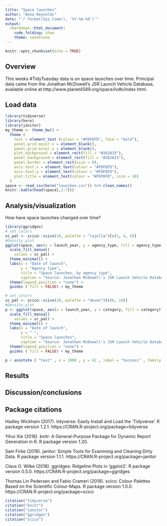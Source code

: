 ---
title: "Space launches"
author: "Anna Reynolds"
date: "`r format(Sys.time(), '%Y-%m-%d')`"
output: 
  rmarkdown::html_document:
    code_folding: show
    theme: sandstone
---

```{r setup, include=FALSE}
knitr::opts_chunk$set(echo = TRUE)
```

## Overview
This weeks #TidyTuesday data is on space launches over time. Principal data came from the Jonathan McDowell's JSR Launch Vehicle Database, available online at http://www.planet4589.org/space/lvdb/index.html.

## Load data
```{r libraries, message=FALSE, warning=FALSE}
library(tidyverse)
library(here)
library(janitor)
my_theme <- theme_bw() +
  theme (
    text = element_text (colour = "#FDFDFD", face = "bold"),
    panel.grid.major.x = element_blank(),
    panel.grid.minor.x = element_blank(),
    plot.background = element_rect(fill = "#262A33"),
    panel.background = element_rect(fill = "#262A33"),
    panel.border = element_rect(size = 0),
    axis.text.x = element_text(colour = "#FDFDFD"),
    axis.text.y = element_text(colour = "#FDFDFD"),
    plot.title = element_text(colour = "#FDFDFD", size = 16)
  )
space <- read_csv(here("launches.csv")) %>% clean_names()
knitr::kable(head(space[,1:7])) 
```

## Analysis/visualization
How have space launches changed over time?
```{r agency type, warning=FALSE, message=FALSE, fig.height=6, fig.wdith=8}
library(ggridges)
# set colors
sc_pal <- scico::scico(10, palette = "lajolla")[c(1, 4, 6)]
#Density plot
ggplot(space, aes(x = launch_year, y = agency_type, fill = agency_type)) + geom_density_ridges(alpha = 0.7, color = "white") + guides(colour = T) +
  scale_fill_manual(
    values = sc_pal) +
  theme_minimal() +
  labs(x = "Date of launch",
       y = "Agency type",
       title = "Space launches, by agency type",
       caption = "Source: Jonathan McDowell's JSR Launch Vehicle Database")  +
  theme(legend.position = "none") + 
  guides ( fill = FALSE) + my_theme 
```
```{r success, warning=FALSE, message=FALSE, fig.height=6, fig.wdith=8}
# set colors
sc_pal <- scico::scico(10, palette = "devon")[c(6, 10)]
#Density plot
p <- ggplot(space, aes(x = launch_year, y = category, fill = category)) + geom_density_ridges(alpha = 0.7, scale = 60, color = "white") + guides(colour = T) +
  scale_fill_manual(
    values = sc_pal) +
  theme_minimal() +
  labs(x = "Date of launch",
       y = " ",
       title = "Space launches",
       caption = "Source: Jonathan McDowell's JSR Launch Vehicle Database")  +
  theme(legend.position = "none") + 
  guides ( fill = FALSE) + my_theme 

p + annotate ( "text" , x = 1980 , y = 42 , label = "Success" , family = "san serif" , colour = "#FFFFFF" , size = 6) + annotate ( "text" , x = 1973 , y = 60 , label = "Failure" , family = "san serif" , colour = "#9497E5" , size = 6)
```


## Results


## Discussion/conclusions

## Package citations

  Hadley Wickham (2017). tidyverse: Easily Install and Load the
  'Tidyverse'. R package version 1.2.1.
  https://CRAN.R-project.org/package=tidyverse
  

  Yihui Xie (2018). knitr: A General-Purpose Package for Dynamic Report
  Generation in R. R package version 1.20.
  
  Sam Firke (2018). janitor: Simple Tools for Examining and Cleaning
  Dirty Data. R package version 1.1.1.
  https://CRAN.R-project.org/package=janitor
  
  Claus O. Wilke (2018). ggridges: Ridgeline Plots in 'ggplot2'. R
  package version 0.5.0. https://CRAN.R-project.org/package=ggridges
  
  Thomas Lin Pedersen and Fabio Crameri (2018). scico: Colour Palettes Based
  on the Scientific Colour-Maps. R package version 1.0.0.
  https://CRAN.R-project.org/package=scico

```{r citation, echo=FALSE, eval=FALSE}
citation("tidyverse")
citation("knitr")
citation("janitor")
citation("ggridges")
citation("scico")
```
